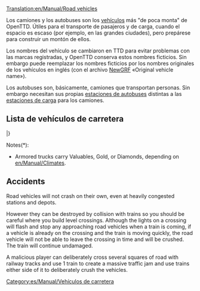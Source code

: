 [[Translation:en/Manual/Road vehicles]]
{{es/Traducción|en/Manual/Road vehicles|30}}
{{es/Manual/Tabla de contenido}}

Los camiones y los autobuses son los [[es/Manual/Vehículos|vehículos]] más "de poca monta" de OpenTTD. Útiles para el transporte de pasajeros y de carga, cuando el espacio es escaso (por ejemplo, en las grandes ciudades), pero prepárese para construir un montón de ellos.

Los nombres del vehículo se cambiaron en TTD para evitar problemas con las marcas registradas, y OpenTTD conserva estos nombres ficticios. Sin embargo puede reemplazar los nombres ficticios por los nombres originales de los vehículos en inglés (con el archivo [[es/Manual/NewGRF|NewGRF]] «Original vehicle name»).

Los autobuses son, básicamente, camiones que transportan personas. Sin embargo necesitan sus propias [[es/Estación de autobuses|estaciones de autobuses]] distintas a las [[es/Estación de carga para camiones|estaciones de carga]] para los camiones.

==Lista de vehículos de carretera==
{{es/Pendiente de traducción}}

{{en/Manual/VehicleTable/Start}}
{{en/Manual/VehicleTable/Header|Passengers and Mail}}
{{en/Manual/VehicleTable/Row|
*[[en/Manual/Base Set/Road Vehicles/Buses]]
*[[en/Manual/Base Set/Road Vehicles/Mail Trucks]]
|
*[[en/Manual/Base Set/Road Vehicles/Buses]]
*[[en/Manual/Base Set/Road Vehicles/Mail Trucks]]
|
*[[en/Manual/Base Set/Road Vehicles/Buses]]
*[[en/Manual/Base Set/Road Vehicles/Mail Trucks]]
|
*[[en/Manual/Base Set/Road Vehicles/Buses]]
*[[en/Manual/Base Set/Road Vehicles/Mail Trucks]]
}}
{{en/Manual/VehicleTable/Header|Common cargo}}
{{en/Manual/VehicleTable/Row|
*[[en/Manual/Base Set/Road Vehicles/Oil Tankers]]
*[[en/Manual/Base Set/Road Vehicles/Goods Trucks]]
*[[en/Manual/Base Set/Road Vehicles/Grain Trucks]]
*[[en/Manual/Base Set/Road Vehicles/Livestock Vans]]
*[[en/Manual/Base Set/Road Vehicles/Wood Trucks]]
|
*[[en/Manual/Base Set/Road Vehicles/Oil Tankers]]
*[[en/Manual/Base Set/Road Vehicles/Goods Trucks]]
*[[en/Manual/Base Set/Road Vehicles/Grain Trucks]]
*[[en/Manual/Base Set/Road Vehicles/Livestock Vans]]
*[[en/Manual/Base Set/Road Vehicles/Wood Trucks]]
|
*[[en/Manual/Base Set/Road Vehicles/Oil Tankers]]
*[[en/Manual/Base Set/Road Vehicles/Goods Trucks]]
*[[en/Manual/Base Set/Road Vehicles/Grain Trucks]]
* -
*[[en/Manual/Base Set/Road Vehicles/Wood Trucks]]
|
*[[en/Manual/Base Set/Road Vehicles/Cola Trucks]]
*[[en/Manual/Base Set/Road Vehicles/Sweet Trucks]]
*[[en/Manual/Base Set/Road Vehicles/Toy Vans]]
*[[en/Manual/Base Set/Road Vehicles/Battery Trucks]]
*[[en/Manual/Base Set/Road Vehicles/Candyfloss Trucks]]
}}
{{en/Manual/VehicleTable/Header|Similar cargo}}
{{en/Manual/VehicleTable/Row|
*[[en/Manual/Base Set/Road Vehicles/Armoured Trucks]]*
*[[en/Manual/Base Set/Road Vehicles/Coal Trucks]]
*[[en/Manual/Base Set/Road Vehicles/Iron Ore Trucks]]
*[[en/Manual/Base Set/Road Vehicles/Steel Trucks]]
* -
|
*[[en/Manual/Base Set/Road Vehicles/Armoured Trucks]]*
*[[en/Manual/Base Set/Road Vehicles/Coal Trucks]]
* -
*[[en/Manual/Base Set/Road Vehicles/Paper Trucks]]
*[[en/Manual/Base Set/Road Vehicles/Food Vans]]
|
*[[en/Manual/Base Set/Road Vehicles/Armoured Trucks]]*
* -
*[[en/Manual/Base Set/Road Vehicles/Copper Ore Trucks]]
* -
*[[en/Manual/Base Set/Road Vehicles/Food Vans]]
|
* -
*[[en/Manual/Base Set/Road Vehicles/Sugar Trucks]]
* -
* -
* -
}}
{{en/Manual/VehicleTable/Header|Other cargo}}
{{en/Manual/VehicleTable/Row|
|
|
*[[en/Manual/Base Set/Road Vehicles/Water Tankers]]
*[[en/Manual/Base Set/Road Vehicles/Fruit Trucks]]
*[[en/Manual/Base Set/Road Vehicles/Rubber Trucks]]
|
*[[en/Manual/Base Set/Road Vehicles/Bubble Trucks]]
*[[en/Manual/Base Set/Road Vehicles/Fizzy Drink Trucks]]
*[[en/Manual/Base Set/Road Vehicles/Plastic Trucks]]
*[[en/Manual/Base Set/Road Vehicles/Toffee Trucks]]
}}
|}

Notes(*):
*Armored trucks carry Valuables, Gold, or Diamonds, depending on [[en/Manual/Climates]].

==Accidents==
Road vehicles will not crash on their own, even at heavily congested stations and depots.  

However they can be destroyed by collision with trains so you should be careful where you build level crossings.  Although the lights on a crossing will flash and stop any approaching road vehicles when a train is coming, if a vehicle is already on the crossing and the train is moving quickly, the road vehicle will not be able to leave the crossing in time and will be crushed.  The train will continue undamaged.

A malicious player can deliberately cross several squares of road with railway tracks and use 1 train to create a massive traffic jam and use trains either side of it to deliberately crush the vehicles.

[[Category:es/Manual/Vehículos de carretera]]